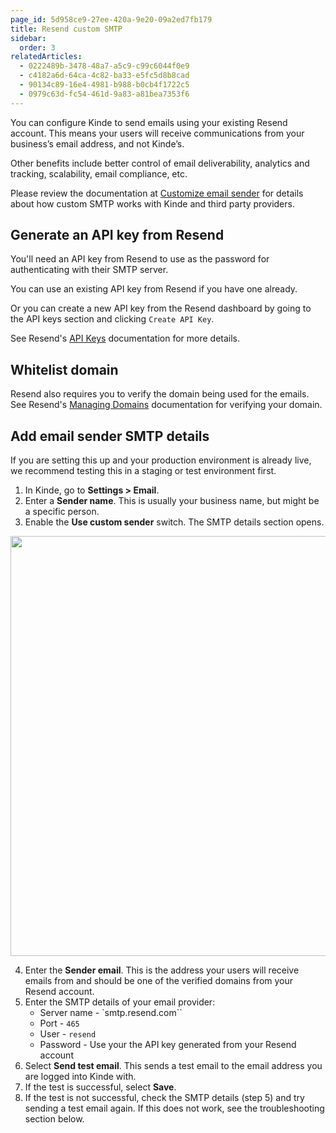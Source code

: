 ```yaml
---
page_id: 5d958ce9-27ee-420a-9e20-09a2ed7fb179
title: Resend custom SMTP
sidebar:
  order: 3
relatedArticles:
  - 0222489b-3478-48a7-a5c9-c99c6044f0e9
  - c4182a6d-64ca-4c82-ba33-e5fc5d8b8cad
  - 90134c89-16e4-4981-b988-b0cb4f1722c5
  - 0979c63d-fc54-461d-9a83-a81bea7353f6
---
```


You can configure Kinde to send emails using your existing Resend account. This means your users will receive communications from your business’s email address, and not Kinde’s.

Other benefits include better control of email deliverability, analytics and tracking, scalability, email compliance, etc.

Please review the documentation at [Customize email sender](/get-started/connect/customize-email-sender/) for details about how custom SMTP works with Kinde and third party providers. 

## Generate an API key from Resend

You'll need an API key from Resend to use as the password for authenticating with their SMTP server.

You can use an existing API key from Resend if you have one already.

Or you can create a new API key from the Resend dashboard by going to the API keys section and clicking `Create API Key`. 

See Resend's [API Keys](https://resend.com/docs/dashboard/api-keys/introduction) documentation for more details. 

## Whitelist domain

Resend also requires you to verify the domain being used for the emails. See Resend's [Managing Domains](https://resend.com/docs/dashboard/domains/introduction) documentation for verifying your domain.

## Add email sender SMTP details

If you are setting this up and your production environment is already live, we recommend testing this in a staging or test environment first.

1. In Kinde, go to **Settings > Email**.
2. Enter a **Sender name**. This is usually your business name, but might be a specific person.
3. Enable the **Use custom sender** switch. The SMTP details section opens.

<img
  src="https://imagedelivery.net/skPPZTHzSlcslvHjesZQcQ/d4c4b57d-9f1a-4b1c-638c-0a770c4fe400/public"
  alt=""
  width="672px"
  height="auto"
  fetchpriority="low"
  loading="lazy"
  decoding="async"
/>

4. Enter the **Sender email**. This is the address your users will receive emails from and should be one of the verified domains from your Resend account.
5. Enter the SMTP details of your email provider:
   - Server name - `smtp.resend.com``
   - Port - `465`
   - User - `resend`
   - Password - Use your the API key generated from your Resend account
6. Select **Send test email**. This sends a test email to the email address you are logged into Kinde with.
7. If the test is successful, select **Save**.
8. If the test is not successful, check the SMTP details (step 5) and try sending a test email again. If this does not work, see the troubleshooting section below.


